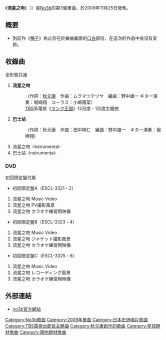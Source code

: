 {{about|[[no3b|no3b]]單曲|[[9nine|9nine]]單曲|流星之吻 (9nine單曲)}}
{{Infobox Single 
| Name           = 《流星之吻》
| Artist         = [[no3b|no3b]]
| Album          = [[no3b_(專輯)|no3b]]
| Cover         = キスの流星.jpg
| B-side         = バスストップ
| Released       = 2009年11月25日
| Format         = 
| Recorded       = 
| Genre          =[[J-POP|J-POP]]
| Length         = <!--分秒-->
| Label          = [[Epic_Records_Japan_Inc.|Epic Records Japan Inc.]]
| Writer         = 
| Producer       = [[秋元康|秋元康]]
| Certification  = 
| Chart position = * 週榜第8位（[[Oricon公信榜|Oricon]]）
*週榜第7位（[[COUNT_DOWN_TV|CDTV]]）
| Last single    = 《[[種子_(no3b單曲)|種子]]》<br />（2009年）
| This single    = 《'''流星之吻'''》<br />（2009年）
| Next single    = 《[[Lie|Lie]]》<br/>（2010年）
| Misc           = 
}}

《'''流星之吻'''》（{{lang-ja|'''キスの流星'''}}）是[[No3b|No3b]]的第3張單曲，於2009年11月25日發售。

== 概要 ==
* 到前作《[[種子_(no3b單曲)|種子]]》為止存在於樂曲裏面的[[口白|口白]]部份，在這次的作品中並沒有安排。

== 收錄曲 ==
; 全形態共通
# '''流星之吻'''
#:（作詞：[[秋元康|秋元康]]　作曲：ムラマツテツヤ　編曲：野中雄一 ギター演奏：堀崎翔　コーラス：小嶋陽菜）
#: [[TBS|TBS]]系電視《[[ランク王国|ランク王国]]》12月度・1月度主題曲
# '''巴士站'''
#:（作詞：秋元康　作曲：田中明仁　編曲：野中雄一　ギター演奏：堀崎翔）
# 流星之吻 -Instrumental-
# 巴士站 -Instrumental-

=== DVD ===
; 初回限定盤付屬

* 初回限定盤A（ESCL-3321・2）
# 流星之吻 Music Video
# 流星之吻 PV撮影風景
# 流星之吻 カラオケ練習用映像

* 初回限定盤B（ESCL-3323・4）
# 流星之吻 Music Video
# 流星之吻 ジャケット撮影風景
# 流星之吻 カラオケ練習用映像

* 初回限定盤C（ESCL-3325・6）
# 流星之吻 Music Video
# 流星之吻 レコーディング風景
# 流星之吻 カラオケ練習用映像

== 外部連結 ==
*[http://www.no3b.net/ no3b官方網站] {{Wayback|url=http://www.no3b.net/ |date=20151207010916 }}

{{no3b}}
{{AKB48歌曲}}

{{DEFAULTSORT:Kisu no ryūsei}}
[[Category:No3b歌曲|Category:No3b歌曲]]
[[Category:2009年單曲|Category:2009年單曲]]
[[Category:日本史詩唱片歌曲|Category:日本史詩唱片歌曲]]
[[Category:TBS電視台節目主題曲|Category:TBS電視台節目主題曲]]
[[Category:秋元康創作的歌曲|Category:秋元康創作的歌曲]]
[[Category:星球題材歌曲|Category:星球題材歌曲]]
[[Category:親吻題材歌曲|Category:親吻題材歌曲]]

{{Single-stub}}